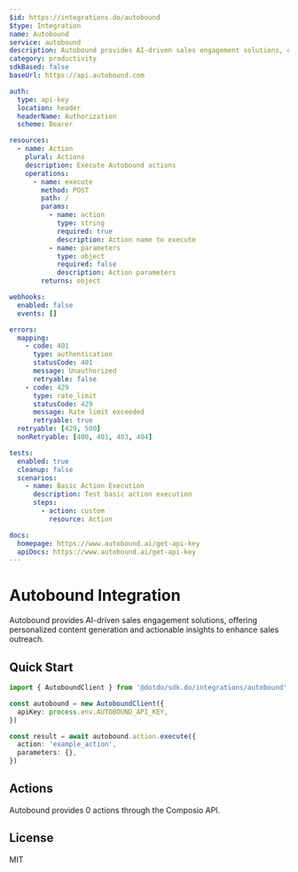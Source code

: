 ```yaml
---
$id: https://integrations.do/autobound
$type: Integration
name: Autobound
service: autobound
description: Autobound provides AI-driven sales engagement solutions, offering personalized content generation and actionable insights to enhance sales outreach.
category: productivity
sdkBased: false
baseUrl: https://api.autobound.com

auth:
  type: api-key
  location: header
  headerName: Authorization
  scheme: Bearer

resources:
  - name: Action
    plural: Actions
    description: Execute Autobound actions
    operations:
      - name: execute
        method: POST
        path: /
        params:
          - name: action
            type: string
            required: true
            description: Action name to execute
          - name: parameters
            type: object
            required: false
            description: Action parameters
        returns: object

webhooks:
  enabled: false
  events: []

errors:
  mapping:
    - code: 401
      type: authentication
      statusCode: 401
      message: Unauthorized
      retryable: false
    - code: 429
      type: rate_limit
      statusCode: 429
      message: Rate limit exceeded
      retryable: true
  retryable: [429, 500]
  nonRetryable: [400, 401, 403, 404]

tests:
  enabled: true
  cleanup: false
  scenarios:
    - name: Basic Action Execution
      description: Test basic action execution
      steps:
        - action: custom
          resource: Action

docs:
  homepage: https://www.autobound.ai/get-api-key
  apiDocs: https://www.autobound.ai/get-api-key
---
```


# Autobound Integration

Autobound provides AI-driven sales engagement solutions, offering personalized content generation and actionable insights to enhance sales outreach.

## Quick Start

```typescript
import { AutoboundClient } from '@dotdo/sdk.do/integrations/autobound'

const autobound = new AutoboundClient({
  apiKey: process.env.AUTOBOUND_API_KEY,
})

const result = await autobound.action.execute({
  action: 'example_action',
  parameters: {},
})
```

## Actions

Autobound provides 0 actions through the Composio API.

## License

MIT
